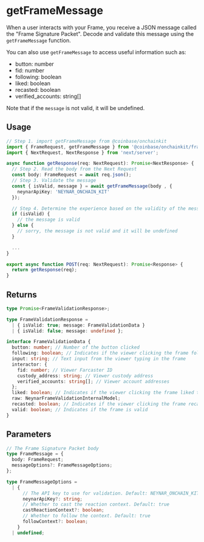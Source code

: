 # getFrameMessage

When a user interacts with your Frame, you receive a JSON message called the "Frame Signature Packet". Decode and validate this message using the `getFrameMessage` function.

You can also use `getFrameMessage` to access useful information such as:

- button: number
- fid: number
- following: boolean
- liked: boolean
- recasted: boolean
- verified_accounts: string[]

Note that if the `message` is not valid, it will be undefined.

## Usage

```ts
// Step 1. import getFrameMessage from @coinbase/onchainkit
import { FrameRequest, getFrameMessage } from '@coinbase/onchainkit/frame';
import { NextRequest, NextResponse } from 'next/server';

async function getResponse(req: NextRequest): Promise<NextResponse> {
  // Step 2. Read the body from the Next Request
  const body: FrameRequest = await req.json();
  // Step 3. Validate the message
  const { isValid, message } = await getFrameMessage(body , {
    neynarApiKey: 'NEYNAR_ONCHAIN_KIT'
  });

  // Step 4. Determine the experience based on the validity of the message
  if (isValid) {
    // the message is valid
  } else {
    // sorry, the message is not valid and it will be undefined
  }

  ...
}

export async function POST(req: NextRequest): Promise<Response> {
  return getResponse(req);
}
```

## Returns

```ts
type Promise<FrameValidationResponse>;

type FrameValidationResponse =
  | { isValid: true; message: FrameValidationData }
  | { isValid: false; message: undefined };

interface FrameValidationData {
  button: number; // Number of the button clicked
  following: boolean; // Indicates if the viewer clicking the frame follows the cast author
  input: string; // Text input from the viewer typing in the frame
  interactor: {
    fid: number; // Viewer Farcaster ID
    custody_address: string; // Viewer custody address
    verified_accounts: string[]; // Viewer account addresses
  };
  liked: boolean; // Indicates if the viewer clicking the frame liked the cast
  raw: NeynarFrameValidationInternalModel;
  recasted: boolean; // Indicates if the viewer clicking the frame recasted the cast
  valid: boolean; // Indicates if the frame is valid
}
```

## Parameters

```ts
// The Frame Signature Packet body
type FrameMessage = {
  body: FrameRequest;
  messageOptions?: FrameMessageOptions;
};

type FrameMessageOptions =
  | {
      // The API key to use for validation. Default: NEYNAR_ONCHAIN_KIT
      neynarApiKey?: string;
      // Whether to cast the reaction context. Default: true
      castReactionContext?: boolean;
      // Whether to follow the context. Default: true
      followContext?: boolean;
    }
  | undefined;
```

